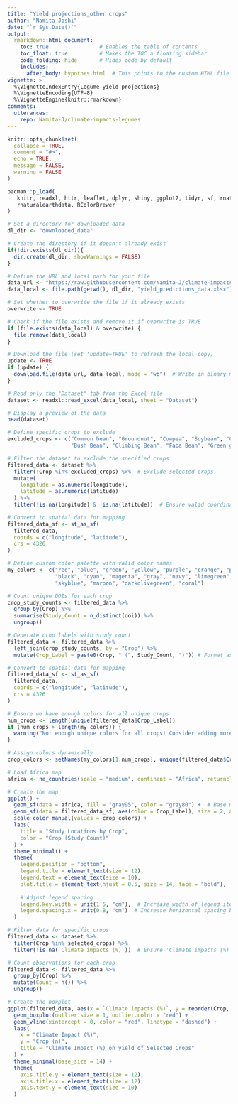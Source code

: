```yaml
---
title: "Yield projections_other crops"
author: "Namita Joshi"
date: "`r Sys.Date()`"
output:
  rmarkdown::html_document:
    toc: true                # Enables the table of contents
    toc_float: true          # Makes the TOC a floating sidebar
    code_folding: hide       # Hides code by default
    includes:
      after_body: hypothes.html  # This points to the custom HTML file
vignette: >
  %\VignetteIndexEntry{Legume yield projections}
  %\VignetteEncoding{UTF-8}
  %\VignetteEngine{knitr::rmarkdown}
comments:
  utterances:
    repo: Namita-J/climate-impacts-legumes
---
```


```r
knitr::opts_chunk$set(
  collapse = TRUE,
  comment = "#>",
  echo = TRUE,
  message = FALSE,
  warning = FALSE
)
```

```r

pacman::p_load(
   knitr, readxl, httr, leaflet, dplyr, shiny, ggplot2, tidyr, sf, rnaturalearth,
   rnaturalearthdata, RColorBrewer
)
```

```r
# Set a directory for downloaded data
dl_dir <- "downloaded_data"

# Create the directory if it doesn't already exist
if(!dir.exists(dl_dir)){
  dir.create(dl_dir, showWarnings = FALSE)
}

# Define the URL and local path for your file
data_url <- "https://raw.githubusercontent.com/Namita-J/climate-impacts-legumes/main/Yield%20Predictions/yield_predictions_data.xlsx"
data_local <- file.path(getwd(), dl_dir, "yield_predictions_data.xlsx")

# Set whether to overwrite the file if it already exists
overwrite <- TRUE

# Check if the file exists and remove it if overwrite is TRUE
if (file.exists(data_local) & overwrite) {
  file.remove(data_local)
}

# Download the file (set 'update=TRUE' to refresh the local copy)
update <- TRUE
if (update) {
  download.file(data_url, data_local, mode = "wb")  # Write in binary mode
}

# Read only the "Dataset" tab from the Excel file
dataset <- readxl::read_excel(data_local, sheet = "Dataset")

# Display a preview of the data
head(dataset)
```


```r
# Define specific crops to exclude
excluded_crops <- c("Common bean", "Groundnut", "Cowpea", "Soybean", "Common Bean", 
                    "Bush Bean", "Climbing Bean", "Faba Bean", "Green grams", "Chickpea")

# Filter the dataset to exclude the specified crops
filtered_data <- dataset %>%
  filter(!Crop %in% excluded_crops) %>%  # Exclude selected crops
  mutate(
    longitude = as.numeric(longitude),
    latitude = as.numeric(latitude)
  ) %>%
  filter(!is.na(longitude) & !is.na(latitude))  # Ensure valid coordinates

# Convert to spatial data for mapping
filtered_data_sf <- st_as_sf(
  filtered_data,
  coords = c("longitude", "latitude"),
  crs = 4326
)

# Define custom color palette with valid color names
my_colors <- c("red", "blue", "green", "yellow", "purple", "orange", "pink", "brown",
               "black", "cyan", "magenta", "gray", "navy", "limegreen", "gold", "violet",
               "skyblue", "maroon", "darkolivegreen", "coral")

# Count unique DOIs for each crop
crop_study_counts <- filtered_data %>%
  group_by(Crop) %>%
  summarise(Study_Count = n_distinct(doi)) %>%
  ungroup()

# Generate crop labels with study count
filtered_data <- filtered_data %>%
  left_join(crop_study_counts, by = "Crop") %>%
  mutate(Crop_Label = paste0(Crop, " (", Study_Count, ")")) # Format as "Crop (Count)"

# Convert to spatial data for mapping
filtered_data_sf <- st_as_sf(
  filtered_data,
  coords = c("longitude", "latitude"),
  crs = 4326
)

# Ensure we have enough colors for all unique crops
num_crops <- length(unique(filtered_data$Crop_Label))
if (num_crops > length(my_colors)) {
  warning("Not enough unique colors for all crops! Consider adding more colors.")
}

# Assign colors dynamically
crop_colors <- setNames(my_colors[1:num_crops], unique(filtered_data$Crop_Label))

# Load Africa map
africa <- ne_countries(scale = "medium", continent = "Africa", returnclass = "sf")

# Create the map
ggplot() +
  geom_sf(data = africa, fill = "gray95", color = "gray80") +  # Base map
  geom_sf(data = filtered_data_sf, aes(color = Crop_Label), size = 2, alpha = 0.8) +  # Crop points
  scale_color_manual(values = crop_colors) +
  labs(
    title = "Study Locations by Crop",
    color = "Crop (Study Count)"
  ) +
  theme_minimal() +
  theme(
    legend.position = "bottom",
    legend.title = element_text(size = 12),
    legend.text = element_text(size = 10),
    plot.title = element_text(hjust = 0.5, size = 14, face = "bold"),
    
    # Adjust legend spacing
    legend.key.width = unit(1.5, "cm"),  # Increase width of legend items
    legend.spacing.x = unit(0.8, "cm")  # Increase horizontal spacing between legend items
  )
```
```r
# Filter data for specific crops
filtered_data <- dataset %>%
  filter(Crop %in% selected_crops) %>%
  filter(!is.na(`Climate impacts (%)`))  # Ensure 'Climate impacts (%)' is not NA

# Count observations for each crop
filtered_data <- filtered_data %>%
  group_by(Crop) %>%
  mutate(Count = n()) %>%
  ungroup()

# Create the boxplot
ggplot(filtered_data, aes(x = `Climate impacts (%)`, y = reorder(Crop, Count, .desc = TRUE))) +
  geom_boxplot(outlier.size = 1, outlier.color = "red") +
  geom_vline(xintercept = 0, color = "red", linetype = "dashed") +
  labs(
    x = "Climate Impact (%)",
    y = "Crop (n)",
    title = "Climate Impact (%) on yield of Selected Crops"
  ) +
  theme_minimal(base_size = 14) +
  theme(
    axis.title.y = element_text(size = 12),
    axis.title.x = element_text(size = 12),
    axis.text.y = element_text(size = 10)
  )
```

